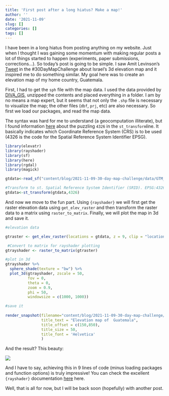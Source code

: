 ```yaml
---
title: 'First post after a long hiatus? Make a map!'
author: ''
date: '2021-11-09'
slug: []
categories: []
tags: []
---
```

<!-- https://stackoverflow.com/questions/60746090/can-d3-js-visualizations-be-served-using-hugo -->

I have been in a long hiatus from posting anything on my website. Just when I thought I was gaining some momentum with making regular posts a lot of things started to happen (experiments, paper submissions, corrections...). 
So today's post is going to be simple. I saw Amit Levinson's [Tweet](https://twitter.com/Amit_Levinson/status/1457940340149739520) in the #30DayMapChallenge about Israel's 3d elevation map and it inspired me to do something similar. My goal here was to create an elevation map of my home country, Guatemala.

First, I had to get the `sph` file with the map data. I used the data provided by [DIVA_GIS](https://www.diva-gis.org/), unzipped the contents and placed everything in a folder. I am by no means a map expert, but it seems that not only the `.shp` file is necessary to visualize the map; the other files (`dbf`, `prj`, etc) are also necessary. So first we load our packages, and read the map data.

The syntax was hard for me to understand (a geocomputation illiterate), but I found information [here](https://geocompr.robinlovelace.net/spatial-class.html#crs-intro) about the puzzling `4326` in the `st_transform`line. It basically indicates which Coordinate Reference System (CRS)  is to be used (4326 is the code for the Spatial Reference System Identifier EPSG).

```r
library(elevatr)
library(rayshader)
library(sf)
library(here)
library(rgdal)
library(magick)

gtdata<-read_sf("content/blog/2021-11-09-30-day-map-challenge/data/GTM_adm0.shp")

#Transform to st. Spatial Reference System Identifier (SRID). EPSG:4326
gtdata<-st_transform(gtdata,4326)

```

And now we move to the fun part. Using `{rayshader}` we will first get the raster elevation data using `get_elev_raster` and then transform the raster data to a matrix using `raster_to_matrix`. Finally, we will plot the map in 3d and save it.

```r
#elevation data

gtraster <- get_elev_raster(locations = gtdata, z = 9, clip = "locations")

 #Convert to matrix for rayshader plotting
gtrayshader <- raster_to_matrix(gtraster)

#plot in 3d
gtrayshader %>% 
  sphere_shade(texture = "bw") %>% 
  plot_3d(gtrayshader, zscale = 50, 
          fov = 0, 
          theta = 0, 
          zoom = 0.9, 
          phi = 50, 
          windowsize = c(1000, 1000))

#save it
 
render_snapshot(filename="content/blog/2021-11-09-30-day-map-challenge/Guatemala",
                title_text = "Elevation map of  Guatemala",
                title_offset = c(150,850),
                title_size = 50,
                title_font = 'Helvetica'
                )
```


And the result? This beauty:

![](Guatemala.png){width=100%,height=100%}

And I have to say, achieving this in 9 lines of code (minus loading packages and function options) is truly impressive! You can check the excellent `{rayshader}` documentation [here](https://www.rayshader.com/) here.

Well, that is all for now, but I will be back soon (hopefully) with another post.
